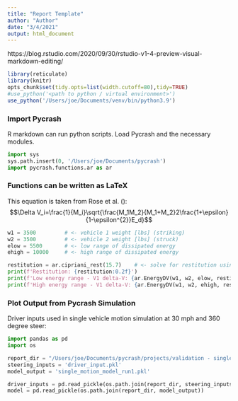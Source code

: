 ```yaml
---
title: "Report Template"
author: "Author"
date: "3/4/2021"
output: html_document
---
```


https://blog.rstudio.com/2020/09/30/rstudio-v1-4-preview-visual-markdown-editing/


```r
library(reticulate)
library(knitr)
opts_chunk$set(tidy.opts=list(width.cutoff=80),tidy=TRUE)
#use_python('<path to python / virtual environment>')
use_python('/Users/joe/Documents/venv/bin/python3.9')
```


### Import Pycrash
R markdown can run python scripts. Load Pycrash and the necessary modules. 
```python
import sys
sys.path.insert(0, '/Users/joe/Documents/pycrash')
import pycrash.functions.ar as ar
```

### Functions can be written as LaTeX
This equation is taken from Rose et al. ():
$$\Delta V_i=\frac{1}{M_i}\sqrt{\frac{M_1M_2}{M_1+M_2}2\frac{1+\epsilon}{1-\epsilon^{2}}E_d}$$


```python
w1 = 3500         # <- vehicle 1 weight [lbs] (striking)
w2 = 3500         # <- vehicle 2 weight [lbs] (struck)
elow = 5500       # <- low range of dissipated energy
ehigh = 10000     # <- high range of dissipated energy

restitution = ar.cipriani_rest(15.7)    # <- solve for restitution using Cipriani et al. (2002) fit
print(f'Restitution: {restitution:0.2f}')
print(f'Low energy range - V1 delta-V: {ar.EnergyDV(w1, w2, elow, restitution)[0]:0.1f} mph, V2 delta-V: {ar.EnergyDV(w1, w2, elow, restitution)[1]:0.1f} mph')
print(f'High energy range - V1 delta-V: {ar.EnergyDV(w1, w2, ehigh, restitution)[0]:0.1f} mph, V2 delta-V: {ar.EnergyDV(w1, w2, ehigh, restitution)[1]:0.1f} mph')
```

### Plot Output from Pycrash Simulation

Driver inputs used in single vehicle motion simulation at 30 mph and 360 degree steer: 
```python
import pandas as pd
import os

report_dir = "/Users/joe/Documents/pycrash/projects/validation - single vehicle motion/reports/"
steering_inputs = 'driver_input.pkl'
model_output = 'single_motion_model_run1.pkl'

driver_inputs = pd.read_pickle(os.path.join(report_dir, steering_inputs))
model = pd.read_pickle(os.path.join(report_dir, model_output))

```



